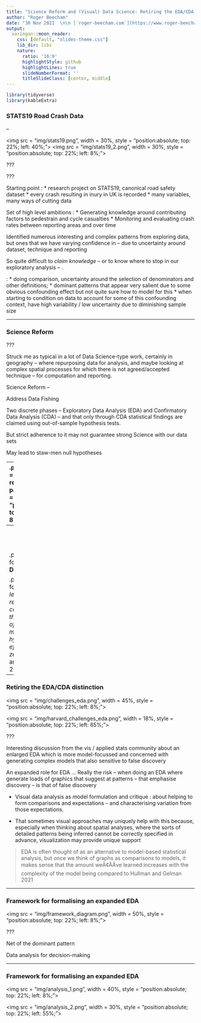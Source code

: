 ```yaml
---
title: "Science Reform and (Visual) Data Science: Retiring the EDA/CDA dichotomy"
author: "Roger Beecham"
date: "30 Nov 2021  \n\n [`roger-beecham.com`](https://www.roger-beecham.com)"
output:
  xaringan::moon_reader:
    css: [default, "slides-theme.css"]
    lib_dir: libs
    nature:
      ratio: '16:9'
      highlightStyle: github
      highlightLines: true
      slideNumberFormat: ''
      titleSlideClass: [center, middle]
---
```


```r
library(tidyverse)
library(kableExtra)
```

### STATS19 Road Crash Data

--


<img src = "img/stats19.png", width = 30%, style = "position:absolute; top: 22%; left: 40%;"></img>
<img src = "img/stats19_2.png", width = 30%, style = "position:absolute; top: 22%; left: 8%;"></img>


???

???

Starting point :
* research project on STATS19, canonical road safety dataset
* every crash resulting in inury in UK is recorded
* many variables, many ways of cutting data

Set of high level ambitions :
* Generating knowledge around contributing factors to pedestrain and cycle casualties
* Monitoring and evaluating crash rates between reporting areas and over time

Identified numerous interesting and complex patterns from exploring data, but ones that we have varying confidence in -- due to uncertainty around dataset, technique and reporting

So quite difficult to *claim knowledge* -- or to know where to stop in our exploratory analysis -- .


:
* doing comparison, uncertainty around the selection of denominators and other definitions;
* dominant patterns that appear  very salient due to some obvious confounding effect but not quite sure how to model for this
* when starting to condition on data to account for some of this confounding context, have high variability / low uncertainty due to diminishing sample size

---

### Science Reform


???

Struck me as typical in a lot of Data Science-type work, certainly in geography -- where repurposing data for analysis, and maybe looking at complex spatial processes for which there is not agreed/accepted technique -- for computation and reporting.

Science Reform --

Address Data Fishing

Two discrete phases -- Exploratory Data Analysis (EDA) and Confirmatory Data Analysis (CDA) -- and that only through CDA statistical findings are claimed using out-of-sample hypothesis tests.

But strict adherence to it may not guarantee strong Science with our data sets

May lead to staw-men null hypotheses


--
.pull-left[
<img src = "img/science-reform-paper.png", width = 35%, style = "position:absolute; top: 22%; left: 8%;"></img>
]


.pull-right[.tiny-font[
> 1. That Reproducibility is the cornerstone of, or demarcation criteria for, Science
>
> 2. Using data more than once invalidates statistical inference (pre-registration)
>
> 3. Exploratory research uses 'wonky' statistics (EDA-CDA dichotomy)
]]

--
<br><br><br>

.pull-left[.small-font[
<b>Reproducing Data Fishing?</b>
]]

.pull-right[
.tiny-font[
> *More is learned from rejection of a complex model than from rejection of a trivial null model, such as a hypothesis that all effects are exactly zero.*
>
>     Hullman and Gelman, 2021
]]



---

### Retiring the EDA/CDA distinction

<img src = "img/challenges_eda.png", width = 45%, style = "position:absolute; top: 22%; left: 8%;"></img>

<img src = "img/harvard_challenges_eda.png", width = 18%, style = "position:absolute; top: 22%; left: 65%;"></img>



???

Interesting discussion from the vis / applied stats community about an enlarged EDA which is more model-focussed and concerned with generating complex models that also sensitive to false discovery


An expanded role for EDA ...
Really the risk -- when doing an EDA where generate loads of graphics that suggest at patterns -- that emphasise discovery -- is that of false discovery

* Visual data analysis as model formulation and critique : about helping to form comparisons and expectations -- and characterising variation from those expectations.

* That sometimes visual approaches may uniquely help with this because, especially when thinking about spatial analyses, where the sorts of detailed patterns being inferred cannot be correctly specified in advance, visualization may provide unique support


> EDA is often thought of as an alternative to model-based statistical analysis, but once we think of graphs as comparisons to models, it makes sense that the amount weÃ¢ÂÂve learned increases with the complexity of the model being compared to
> Hullman and Gelman 2021

---

### Framework for formalising an expanded EDA


<img src = "img/framework_diagram.png", width = 50%, style = "position:absolute; top: 22%; left: 8%;"></img>


???

Net of the dominant pattern

Data analysis for decision-making

---

### Framework for formalising an expanded EDA

<img src = "img/analysis_1.png", width = 40%, style = "position:absolute; top: 22%; left: 8%;"></img>

<img src = "img/analysis_2.png", width = 30%, style = "position:absolute; top: 22%; left: 55%;"></img>
